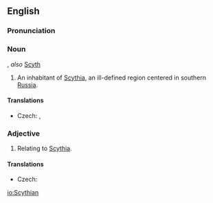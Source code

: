 {{wikipedia}}
==English==
===Pronunciation===
{{rfp}}

===Noun===
{{en-noun}}, ''also'' [[Scyth]]

# An inhabitant of [[Scythia]], an ill-defined region centered in southern [[Russia]].

====Translations====
{{trans-top|Scythian}}
* Czech: {{t-|cs|Skyt|m}}, {{t-|cs|Skyth|m}}
{{trans-mid}}
{{trans-bottom}}

===Adjective===
{{en-adj}}

# Relating to [[Scythia]].

====Translations====
{{trans-top|Scythian}}
* Czech: {{t-|cs|skytský|m}}
{{trans-mid}}
{{trans-bottom}}


[[io:Scythian]]